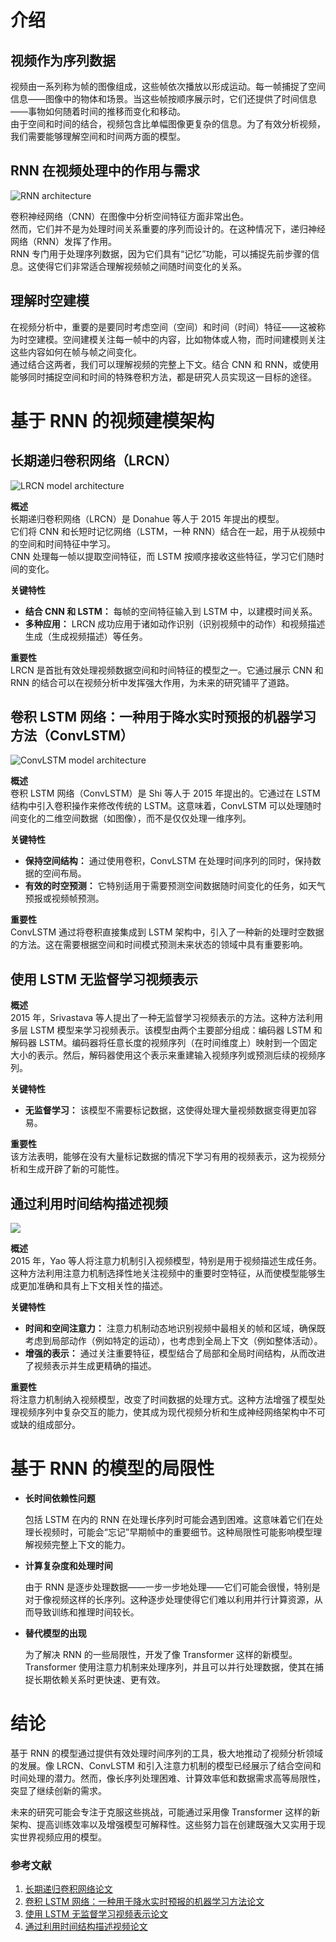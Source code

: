 # 介绍

## 视频作为序列数据

视频由一系列称为帧的图像组成，这些帧依次播放以形成运动。每一帧捕捉了空间信息——图像中的物体和场景。当这些帧按顺序展示时，它们还提供了时间信息——事物如何随着时间的推移而变化和移动。  
由于空间和时间的结合，视频包含比单幅图像更复杂的信息。为了有效分析视频，我们需要能够理解空间和时间两方面的模型。

## RNN 在视频处理中的作用与需求

<div class="flex justify-center">
    <img src="https://huggingface.co/datasets/hf-vision/course-assets/resolve/main/rnn_video_models/rnn.png" alt="RNN architecture">
</div>

卷积神经网络（CNN）在图像中分析空间特征方面非常出色。  
然而，它们并不是为处理时间关系重要的序列而设计的。在这种情况下，递归神经网络（RNN）发挥了作用。  
RNN 专门用于处理序列数据，因为它们具有“记忆”功能，可以捕捉先前步骤的信息。这使得它们非常适合理解视频帧之间随时间变化的关系。

## 理解时空建模

在视频分析中，重要的是要同时考虑空间（空间）和时间（时间）特征——这被称为时空建模。空间建模关注每一帧中的内容，比如物体或人物，而时间建模则关注这些内容如何在帧与帧之间变化。  
通过结合这两者，我们可以理解视频的完整上下文。结合 CNN 和 RNN，或使用能够同时捕捉空间和时间的特殊卷积方法，都是研究人员实现这一目标的途径。

# 基于 RNN 的视频建模架构

## 长期递归卷积网络（LRCN）

<div class="flex justify-center">
    <img src="https://huggingface.co/datasets/hf-vision/course-assets/resolve/main/rnn_video_models/lrcn.png" alt="LRCN model architecture">
</div>

**概述**  
长期递归卷积网络（LRCN）是 Donahue 等人于 2015 年提出的模型。  
它们将 CNN 和长短时记忆网络（LSTM，一种 RNN）结合在一起，用于从视频中的空间和时间特征中学习。  
CNN 处理每一帧以提取空间特征，而 LSTM 按顺序接收这些特征，学习它们随时间的变化。

**关键特性**  
- **结合 CNN 和 LSTM：** 每帧的空间特征输入到 LSTM 中，以建模时间关系。  
- **多种应用：** LRCN 成功应用于诸如动作识别（识别视频中的动作）和视频描述生成（生成视频描述）等任务。

**重要性**  
LRCN 是首批有效处理视频数据空间和时间特征的模型之一。它通过展示 CNN 和 RNN 的结合可以在视频分析中发挥强大作用，为未来的研究铺平了道路。

## 卷积 LSTM 网络：一种用于降水实时预报的机器学习方法（ConvLSTM）

<div class="flex justify-center">
    <img src="https://huggingface.co/datasets/hf-vision/course-assets/resolve/main/rnn_video_models/convlstm.png" alt="ConvLSTM model architecture">
</div>

**概述**  
卷积 LSTM 网络（ConvLSTM）是 Shi 等人于 2015 年提出的。它通过在 LSTM 结构中引入卷积操作来修改传统的 LSTM。这意味着，ConvLSTM 可以处理随时间变化的二维空间数据（如图像），而不是仅仅处理一维序列。

**关键特性**  
- **保持空间结构：** 通过使用卷积，ConvLSTM 在处理时间序列的同时，保持数据的空间布局。  
- **有效的时空预测：** 它特别适用于需要预测空间数据随时间变化的任务，如天气预报或视频帧预测。

**重要性**  
ConvLSTM 通过将卷积直接集成到 LSTM 架构中，引入了一种新的处理时空数据的方法。这在需要根据空间和时间模式预测未来状态的领域中具有重要影响。

## 使用 LSTM 无监督学习视频表示

**概述**  
2015 年，Srivastava 等人提出了一种无监督学习视频表示的方法。这种方法利用多层 LSTM 模型来学习视频表示。该模型由两个主要部分组成：编码器 LSTM 和解码器 LSTM。编码器将任意长度的视频序列（在时间维度上）映射到一个固定大小的表示。然后，解码器使用这个表示来重建输入视频序列或预测后续的视频序列。

**关键特性**  
- **无监督学习：** 该模型不需要标记数据，这使得处理大量视频数据变得更加容易。

**重要性**  
该方法表明，能够在没有大量标记数据的情况下学习有用的视频表示，这为视频分析和生成开辟了新的可能性。

## 通过利用时间结构描述视频

<div class="flex justify-center">
    <img src="https://huggingface.co/datasets/hf-vision/course-assets/resolve/main/rnn_video_models/attention_model.png">
</div>

**概述**  
2015 年，Yao 等人将注意力机制引入视频模型，特别是用于视频描述生成任务。这种方法利用注意力机制选择性地关注视频中的重要时空特征，从而使模型能够生成更加准确和具有上下文相关性的描述。

**关键特性**  
- **时间和空间注意力：** 注意力机制动态地识别视频中最相关的帧和区域，确保既考虑到局部动作（例如特定的运动），也考虑到全局上下文（例如整体活动）。  
- **增强的表示：** 通过关注重要特征，模型结合了局部和全局时间结构，从而改进了视频表示并生成更精确的描述。

**重要性**  
将注意力机制纳入视频模型，改变了时间数据的处理方式。这种方法增强了模型处理视频序列中复杂交互的能力，使其成为现代视频分析和生成神经网络架构中不可或缺的组成部分。

# 基于 RNN 的模型的局限性
- **长时间依赖性问题**
    
    包括 LSTM 在内的 RNN 在处理长序列时可能会遇到困难。这意味着它们在处理长视频时，可能会“忘记”早期帧中的重要细节。这种局限性可能影响模型理解视频完整上下文的能力。

- **计算复杂度和处理时间**
    
    由于 RNN 是逐步处理数据——一步一步地处理——它们可能会很慢，特别是对于像视频这样的长序列。这种逐步处理使得它们难以利用并行计算资源，从而导致训练和推理时间较长。

- **替代模型的出现**
    
    为了解决 RNN 的一些局限性，开发了像 Transformer 这样的新模型。Transformer 使用注意力机制来处理序列，并且可以并行处理数据，使其在捕捉长期依赖关系时更快速、更有效。

# 结论

基于 RNN 的模型通过提供有效处理时间序列的工具，极大地推动了视频分析领域的发展。像 LRCN、ConvLSTM 和引入注意力机制的模型已经展示了结合空间和时间处理的潜力。然而，像长序列处理困难、计算效率低和数据需求高等局限性，突显了继续创新的需求。

未来的研究可能会专注于克服这些挑战，可能通过采用像 Transformer 这样的新架构、提高训练效率以及增强模型可解释性。这些努力旨在创建既强大又实用于现实世界视频应用的模型。

### 参考文献
1. [长期递归卷积网络论文](https://arxiv.org/pdf/1411.4389)
2. [卷积 LSTM 网络：一种用于降水实时预报的机器学习方法论文](https://proceedings.neurips.cc/paper_files/paper/2015/file/07563a3fe3bbe7e3ba84431ad9d055af-Paper.pdf)
3. [使用 LSTM 无监督学习视频表示论文](https://arxiv.org/pdf/1502.04681)
4. [通过利用时间结构描述视频论文](https://arxiv.org/pdf/1502.08029)
